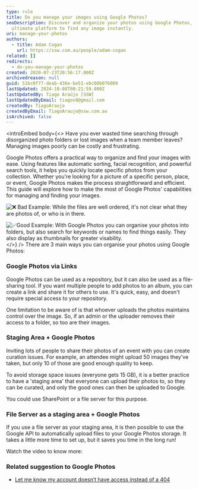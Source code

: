 ```yaml
---
type: rule
title: Do you manage your images using Google Photos?
seoDescription: Discover and organize your photos using Google Photos, the
  ultimate platform to find any image instantly.
uri: manage-your-photos
authors:
  - title: Adam Cogan
    url: https://ssw.com.au/people/adam-cogan
related: []
redirects:
  - do-you-manage-your-photos
created: 2020-07-23T20:56:17.000Z
archivedreason: null
guid: 51bc0f77-deab-436e-be51-ebc00b076009
lastUpdated: 2024-10-08T00:21:59.000Z
lastUpdatedBy: Tiago Araújo [SSW]
lastUpdatedByEmail: tiagov8@gmail.com
createdBy: TiagoAraujo
createdByEmail: TiagoAraujo@ssw.com.au
isArchived: false
---
```

<introEmbed
  body={<>
Have you ever wasted time searching through disorganized photo folders or lost images when a team member leaves? Managing images poorly can be costly and frustrating.

Google Photos offers a practical way to organize and find your images with ease. Using features like automatic sorting, facial recognition, and powerful search tools, it helps you quickly locate specific photos from your collection. Whether you're looking for a picture of a specific person, place, or event, Google Photos makes the process straightforward and efficient. This guide will explore how to make the most of Google Photos' capabilities for managing and finding your images.

![❌ Bad Example: While the files are well ordered, it's not clear what they are photos of, or who is in there.](/uploads/rules/manage-your-photos/bad-example.png)

![✅Good Example: With Google Photos you can organise your photos into folders, but also search for keywords or names to find things easily. They also display as thumbnails for greater visability.](/uploads/rules/manage-your-photos/tesla-search.png)
  </>}
/>
There are 3 main ways you can organise your photos using Google Photos:

### Google Photos via Links

Google Photos can be used as a repository, but it can also be used as a file-sharing tool. If you want multiple people to add photos to an album, you can create a link and share it for others to use. It's quick, easy, and doesn't require special access to your repository.

One limitation to be aware of is that whoever uploads the photos maintains control over the image. So, if an admin or the uploader removes their access to a folder, so too are their images.

### Staging Area + Google Photos

Inviting lots of people to share their photos of an event with you can create curation issues. For example, an attendee might upload 50 images they've taken, but only 10 of those are good enough quality to keep.

To avoid storage space issues (everyone gets 15 GB), it is a better practice to have a 'staging area' that everyone can upload their photos to, so they can be curated, and only the good ones can then be uploaded to Google.

You could use SharePoint or a file server for this purpose.

### File Server as a staging area  + Google Photos

If you use a file server as your staging area, it is then possible to use the Google API to automatically upload files to your Google Photos storage. It takes a little more time to set up, but it saves you time in the long run!

Watch the video to know more:

<youtubeEmbed url="https://www.youtube.com/embed/p8_siTdeeCg" description="" />

### Related suggestion to Google Photos

* [Let me know my account doesn’t have access instead of a 404](https://bettersoftwaresuggestions.com/google/google-photos/let-me-know-my-account-doesnt-have-access-instead-of-a-404/)

